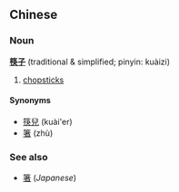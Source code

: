 ==Chinese==
===Noun===
'''[[筷]][[子]]''' (traditional & simplified; pinyin: kuàizi)

# [[chopstick]]s

====Synonyms====
*[[筷兒]] (kuài'er)
*[[箸]] (zhù)

===See also===
*[[箸]] (''Japanese'')